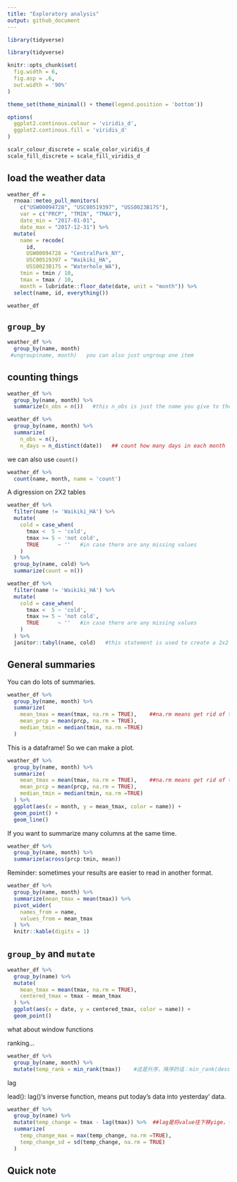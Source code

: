 ```yaml
---
title: "Exploratory analysis"
output: github_document
---
```


```r
library(tidyverse)
```


```r
library(tidyverse)

knitr::opts_chunk$set(
  fig.width = 6,
  fig.asp = .6,
  out.width = '90%'
)

theme_set(theme_minimal() + theme(legend.position = 'bottom'))

options(
  ggplot2.continous.colour = 'viridis_d',
  ggplot2.continous.fill = 'viridis_d'
)

scalr_colour_discrete = scale_color_viridis_d
scale_fill_discrete = scale_fill_viridis_d
```

## load the weather data

```r
weather_df =  
  rnoaa::meteo_pull_monitors(
    c("USW00094728", "USC00519397", "USS0023B17S"),
    var = c("PRCP", "TMIN", "TMAX"), 
    date_min = "2017-01-01",
    date_max = "2017-12-31") %>%
  mutate(
    name = recode(
      id, 
      USW00094728 = "CentralPark_NY", 
      USC00519397 = "Waikiki_HA",
      USS0023B17S = "Waterhole_WA"),
    tmin = tmin / 10,
    tmax = tmax / 10,
    month = lubridate::floor_date(date, unit = "month")) %>%
  select(name, id, everything())

weather_df
```

## `group_by`

```r
weather_df %>% 
  group_by(name, month)
 #ungroup(name, month)   you can also just ungroup one item
```

## counting things

```r
weather_df %>% 
  group_by(name, month) %>% 
  summarize(n_obs = n())   #this n_obs is just the name you give to the variable
```

```r
weather_df %>% 
  group_by(name, month) %>% 
  summarize(
    n_obs = n(),
    n_days = n_distinct(date))   ## count how many days in each month
```

we can also use `count()`

```r
weather_df %>% 
  count(name, month, name = 'count')
```

A digression on 2X2 tables

```r
weather_df %>% 
  filter(name != 'Waikiki_HA') %>% 
  mutate(
    cold = case_when(
      tmax <  5 ~ 'cold',
      tmax >= 5 ~ 'not cold',
      TRUE      ~ ''   #in case there are any missing values
    )
  ) %>% 
  group_by(name, cold) %>% 
  summarize(count = n())
```

```r
weather_df %>% 
  filter(name != 'Waikiki_HA') %>% 
  mutate(
    cold = case_when(
      tmax <  5 ~ 'cold',
      tmax >= 5 ~ 'not cold',
      TRUE      ~ ''   #in case there are any missing values
    )
  ) %>% 
  janitor::tabyl(name, cold)   #this statement is used to create a 2x2 table.
```

## General summaries

You can do lots of summaries.

```r
weather_df %>% 
  group_by(name, month) %>% 
  summarize(
    mean_tmax = mean(tmax, na.rm = TRUE),    ##na.rm means get rid of the missing values.
    mean_prcp = mean(prcp, na.rm = TRUE),
    median_tmin = median(tmin, na.rm =TRUE)
  )
```

This is a dataframe! So we can make a plot.

```r
weather_df %>% 
  group_by(name, month) %>% 
  summarize(
    mean_tmax = mean(tmax, na.rm = TRUE),    ##na.rm means get rid of the missing values.
    mean_prcp = mean(prcp, na.rm = TRUE),
    median_tmin = median(tmin, na.rm =TRUE)
  ) %>% 
  ggplot(aes(x = month, y = mean_tmax, color = name)) +
  geom_point() +
  geom_line()
```

If you want to summarize many columns at the same time.

```r
weather_df %>% 
  group_by(name, month) %>% 
  summarize(across(prcp:tmin, mean))
```

Reminder: sometimes your results are easier to read in another format.

```r
weather_df %>% 
  group_by(name, month) %>% 
  summarize(mean_tmax = mean(tmax)) %>% 
  pivot_wider(
    names_from = name,
    values_from = mean_tmax
  ) %>% 
  knitr::kable(digits = 1)
```

## `group_by` and `mutate`

```r
weather_df %>% 
  group_by(name) %>% 
  mutate(
    mean_tmax = mean(tmax, na.rm = TRUE),
    centered_tmax = tmax - mean_tmax
  ) %>% 
  ggplot(aes(x = date, y = centered_tmax, color = name)) +
  geom_point()
```

what about window functions

ranking...

```r
weather_df %>% 
  group_by(name, month) %>% 
  mutate(temp_rank = min_rank(tmax))    #这是升序，降序的话：min_rank(desc(tmax))
```

lag

lead(): lag()'s inverse function, means put today's data into yesterday' data.

```r
weather_df %>% 
  group_by(name) %>% 
  mutate(temp_change = tmax - lag(tmax)) %>%  ##lag是将value往下移yige，也可以写lag(max, 2)来移两个
  summarize(
    temp_change_max = max(temp_change, na.rm =TRUE),
    temp_change_sd = sd(temp_change, na.rm = TRUE)
  )
```

## Quick note









